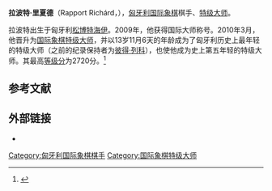 {{noteTA
|T=zh-hans:劳波特·里夏德;zh-hant:拉波特·里夏德;
|1=zh-hans:劳波特;zh-hant:拉波特;
}}
{{Infobox chess player
|name = 拉波特·里夏德
|image = Rapport,Richard 2012 Deizisau.jpg
|caption = 摄于2012年
|birthname = 
|nickname = 
|country = {{HUN}}
|birth_date = {{Birth date and age|1996|3|25|df=y}}
|birth_place = [[匈牙利|匈牙利]][[松博特海伊|松博特海伊]]
|death_date = 
|death_place = 
|title = [[国际象棋特级大师|特级大师]]（2010年）
|worldchampion = 
|womensworldchampion = 
|peakrating = 2721（2016年1月）
|ranking =
|peakranking = 31（2016年1月）
|FideID = 738590
}}
'''拉波特·里夏德'''（Rapport Richárd，{{bd|1996年|3月25日}}），[[匈牙利|匈牙利]][[国际象棋|国际象棋]]棋手、[[国际象棋特级大师|特级大师]]。

拉波特出生于匈牙利[[松博特海伊|松博特海伊]]。2009年，他获得国际大师称号。2010年3月，他晋升为[[国际象棋特级大师|国际象棋特级大师]]，并以13岁11月6天的年龄成为了匈牙利历史上最年轻的特级大师（之前的纪录保持者为[[彼得·列科|彼得·列科]]），也使他成为史上第五年轻的特级大师。其最高[[等级分|等级分]]为2720分。<ref>{{Cite web |url=http://www.chessgames.com/perl/chessplayer?pid=123427 |title=存档副本 |access-date=2016-03-21 |archive-date=2021-02-08 |archive-url=https://web.archive.org/web/20210208201041/https://www.chessgames.com/perl/chessplayer?pid=123427 |dead-url=no }}</ref>

== 参考文献 ==
{{reflist}}

== 外部链接 ==
*{{chessgames player|id=123427}}

{{chess-bio-stub}}
[[Category:匈牙利国际象棋棋手|Category:匈牙利国际象棋棋手]]
[[Category:国际象棋特级大师|Category:国际象棋特级大师]]